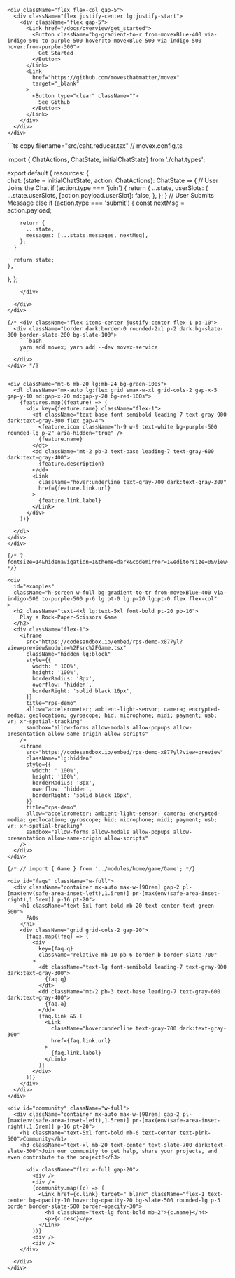 
<div className="container mx-auto max-w-[90rem] gap-2 pl-[max(env(safe-area-inset-left),1.5rem)] pr-[max(env(safe-area-inset-right),1.5rem)]">

<div className="flex pt-20 pb-20 gap-24 text-center lg:text-left">
  <div className="flex flex-col justify-center">
    <HeroText className="text-6xl lg:text-7xl font-bold mb-4 lg:mb-10 !leading-relaxeds" />
    <HeroSubText className="text-xl lg:text-2xl mb-20 !leading-normal text-slate-500" />

    <div className="flex flex-col gap-5">
      <div className="flex justify-center lg:justify-start">
        <div className="flex gap-5">
          <Link href="/docs/overview/get_started">
            <Button className="bg-gradient-to-r from-movexBlue-400 via-indigo-500 to-purple-500 hover:to-movexBlue-500 via-indigo-500 hover:from-purple-300">
              Get Started
            </Button>
          </Link>
          <Link
            href="https://github.com/movesthatmatter/movex"
            target="_blank"
          >
            <Button type="clear" className="">
              See Github
            </Button>
          </Link>
        </div>
      </div>
    </div>

  </div>
  <div className="hidden lg:block flex items-center">
    <div className="dark:bg-slate-800 rounded-xl pt-4 pb-4 shadow-xl border dark:border-0 bg-slate-100">
```ts copy filename="src/caht.reducer.tsx"
// movex.config.ts

import { ChatActions, ChatState, initialChatState} from './chat.types';

export default {
  resources: {  
    chat: (state = initialChatState, action: ChatActions): ChatState => {
      // User Joins the Chat
      if (action.type === 'join') {
        return {
          ...state,
          userSlots: {
            ...state.userSlots,
            [action.payload.userSlot]: false,
          },
        };
      }
      // User Submits Message
      else if (action.type === 'submit') {
        const nextMsg = action.payload;

        return {
          ...state,
          messages: [...state.messages, nextMsg],
        };
      }

      return state;
    },
  },
};

```
    </div>

  </div>
</div>

{/* <div className="flex items-center justify-center flex-1 pb-10">
  <div className="border dark:border-0 rounded-2xl p-2 dark:bg-slate-800 border-slate-200 bg-slate-100">
    ```bash
    yarn add movex; yarn add --dev movex-service
    ```
  </div>
</div> */}


<div className="mt-6 mb-20 lg:mb-24 bg-green-100s">
  <dl className="mx-auto lg:flex grid smax-w-xl grid-cols-2 gap-x-5 gap-y-10 md:gap-x-20 md:gap-y-20 bg-red-100s">
    {features.map((feature) => (
      <div key={feature.name} className="flex-1">
        <dt className="text-base font-semibold leading-7 text-gray-900 dark:text-gray-300 flex gap-4">
          <feature.icon className="h-9 w-9 text-white bg-purple-500 rounded-lg p-2" aria-hidden="true" />
          {feature.name}
        </dt>
        <dd className="mt-2 pb-3 text-base leading-7 text-gray-600 dark:text-gray-400">
          {feature.description} 
        </dd>
        <Link
          className="hover:underline text-gray-700 dark:text-gray-300"
          href={feature.link.url}
        >
          {feature.link.label}
        </Link>
      </div>
    ))}

  </dl>
</div>
</div>

{/* ?fontsize=14&hidenavigation=1&theme=dark&codemirror=1&editorsize=0&view=split&hidedevtools=1 */}

<div
  id="examples"
  className="h-screen w-full bg-gradient-to-tr from-movexBlue-400 via-indigo-500 to-purple-500 p-6 lg:pt-0 lg:p-20 lg:pt-0 flex flex-col"
>
  <h2 className="text-4xl lg:text-5xl font-bold pt-20 pb-16">
    Play a Rock-Paper-Scissors Game
  </h2>
  <div className="flex-1">
    <iframe
      src="https://codesandbox.io/embed/rps-demo-x877yl?view=preview&module=%2Fsrc%2FGame.tsx"
      className="hidden lg:block"
      style={{
        width: ' 100%',
        height: '100%',
        borderRadius: '8px',
        overflow: 'hidden',
        borderRight: 'solid black 16px',
      }}
      title="rps-demo"
      allow="accelerometer; ambient-light-sensor; camera; encrypted-media; geolocation; gyroscope; hid; microphone; midi; payment; usb; vr; xr-spatial-tracking"
      sandbox="allow-forms allow-modals allow-popups allow-presentation allow-same-origin allow-scripts"
    />
    <iframe
      src="https://codesandbox.io/embed/rps-demo-x877yl?view=preview"
      className="lg:hidden"
      style={{
        width: ' 100%',
        height: '100%',
        borderRadius: '8px',
        overflow: 'hidden',
        borderRight: 'solid black 16px',
      }}
      title="rps-demo"
      allow="accelerometer; ambient-light-sensor; camera; encrypted-media; geolocation; gyroscope; hid; microphone; midi; payment; usb; vr; xr-spatial-tracking"
      sandbox="allow-forms allow-modals allow-popups allow-presentation allow-same-origin allow-scripts"
    />
  </div>
</div>

{/* // import { Game } from '../modules/home/game/Game'; */}

<div id="faqs" className="w-full">
  <div className="container mx-auto max-w-[90rem] gap-2 pl-[max(env(safe-area-inset-left),1.5rem)] pr-[max(env(safe-area-inset-right),1.5rem)] p-16 pt-20">
    <h1 className="text-5xl font-bold mb-20 text-center text-green-500">
      FAQs
    </h1>
    <div className="grid grid-cols-2 gap-20">
      {faqs.map((faq) => (
        <div
          key={faq.q}
          className="relative mb-10 pb-6 border-b border-slate-700"
        >
          <dt className="text-lg font-semibold leading-7 text-gray-900 dark:text-gray-300">
            {faq.q}
          </dt>
          <dd className="mt-2 pb-3 text-base leading-7 text-gray-600 dark:text-gray-400">
            {faq.a}
          </dd>
          {faq.link && (
            <Link
              className="hover:underline text-gray-700 dark:text-gray-300"
              href={faq.link.url}
            >
              {faq.link.label}
            </Link>
          )}
        </div>
      ))}
    </div>
  </div>
</div>

<div id="community" className="w-full">
  <div className="container mx-auto max-w-[90rem] gap-2 pl-[max(env(safe-area-inset-left),1.5rem)] pr-[max(env(safe-area-inset-right),1.5rem)] p-16 pt-20">
    <h1 className="text-5xl font-bold mb-6 text-center text-pink-500">Community</h1>
    <h3 className="text-xl mb-20 text-center text-slate-700 dark:text-slate-300">Join our community to get help, share your projects, and even contribute to the project!</h3>

      <div className="flex w-full gap-20">
        <div />
        <div />
        {community.map((c) => (
          <Link href={c.link} target="_blank" className="flex-1 text-center bg-opacity-10 hover:bg-opacity-20 bg-slate-500 rounded-lg p-5 border border-slate-500 border-opacity-30">
            <h4 className="text-lg font-bold mb-2">{c.name}</h4>
            <p>{c.desc}</p>
          </Link>
        ))}
        <div />
        <div />
    </div>

  </div>
</div>
